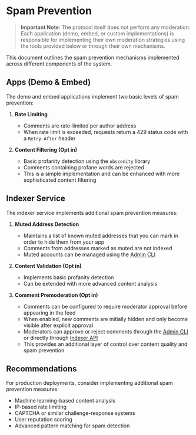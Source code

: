 # Spam Prevention

> **Important Note**: The protocol itself does not perform any moderation. Each application (demo, embed, or custom implementations) is responsible for implementing their own moderation strategies using the tools provided below or through their own mechanisms.

This document outlines the spam prevention mechanisms implemented across different components of the system.

## Apps (Demo & Embed)

The demo and embed applications implement two basic levels of spam prevention:

1. **Rate Limiting**

   - Comments are rate-limited per author address
   - When rate limit is exceeded, requests return a 429 status code with a `Retry-After` header

2. **Content Filtering (Opt in)**
   - Basic profanity detection using the `obscenity` library
   - Comments containing profane words are rejected
   - This is a simple implementation and can be enhanced with more sophisticated content filtering

## Indexer Service

The indexer service implements additional spam prevention measures:

1. **Muted Address Detection**

   - Maintains a list of known muted addresses that you can mark in order to hide them from your app
   - Comments from addresses marked as muted are not indexed
   - Muted accounts can be managed using the [Admin CLI](/indexer/admin-cli-muted-accounts)

2. **Content Validation (Opt in)**

   - Implements basic profanity detection
   - Can be extended with more advanced content analysis

3. **Comment Premoderation (Opt in)**

   - Comments can be configured to require moderator approval before appearing in the feed
   - When enabled, new comments are initially hidden and only become visible after explicit approval
   - Moderators can approve or reject comments through the [Admin CLI](/indexer/admin-cli-comments-premoderation) or directly through [Indexer API](/indexer-reference/restful)
   - This provides an additional layer of control over content quality and spam prevention

## Recommendations

For production deployments, consider implementing additional spam prevention measures:

- Machine learning-based content analysis
- IP-based rate limiting
- CAPTCHA or similar challenge-response systems
- User reputation scoring
- Advanced pattern matching for spam detection
